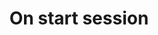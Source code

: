 ---
title: On start session
description: Payload definition for the callback event `live.start-session`
---